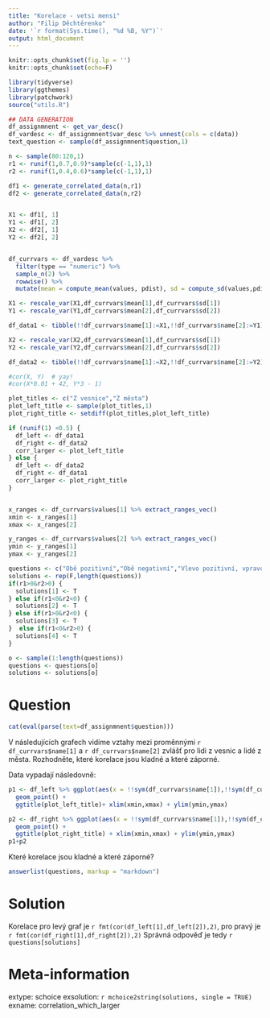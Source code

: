 ```yaml
---
title: "Korelace - vetsi mensi"
author: "Filip Děchtěrenko"
date: '`r format(Sys.time(), "%d %B, %Y")`'
output: html_document
---
```


```r

knitr::opts_chunk$set(fig.lp = '')
knitr::opts_chunk$set(echo=F)

library(tidyverse)
library(ggthemes)
library(patchwork)
source("utils.R")
```

```r
## DATA GENERATION
df_assignmnent <- get_var_desc()
df_vardesc <- df_assignmnent$var_desc %>% unnest(cols = c(data))
text_question <- sample(df_assignmnent$question,1)

n <- sample(80:120,1)
r1 <- runif(1,0.7,0.9)*sample(c(-1,1),1)
r2 <- runif(1,0.4,0.6)*sample(c(-1,1),1)

df1 <- generate_correlated_data(n,r1)
df2 <- generate_correlated_data(n,r2)


X1 <- df1[, 1]  
Y1 <- df1[, 2]  
X2 <- df2[, 1]  
Y2 <- df2[, 2]  


df_currvars <- df_vardesc %>% 
  filter(type == "numeric") %>% 
  sample_n(2) %>% 
  rowwise() %>% 
  mutate(mean = compute_mean(values, pdist), sd = compute_sd(values,pdist))

X1 <- rescale_var(X1,df_currvars$mean[1],df_currvars$sd[1])
Y1 <- rescale_var(Y1,df_currvars$mean[2],df_currvars$sd[2])

df_data1 <- tibble(!!df_currvars$name[1]:=X1,!!df_currvars$name[2]:=Y1) 

X2 <- rescale_var(X2,df_currvars$mean[1],df_currvars$sd[1]) 
Y2 <- rescale_var(Y2,df_currvars$mean[2],df_currvars$sd[2]) 

df_data2 <- tibble(!!df_currvars$name[1]:=X2,!!df_currvars$name[2]:=Y2) 

#cor(X, Y)  # yay!
#cor(X*0.01 + 42, Y*3 - 1)

plot_titles <- c("Z vesnice","Z města")
plot_left_title <- sample(plot_titles,1)
plot_right_title <- setdiff(plot_titles,plot_left_title)

if (runif(1) <0.5) {
  df_left <- df_data1  
  df_right <- df_data2
  corr_larger <- plot_left_title
} else {
  df_left <- df_data2  
  df_right <- df_data1
  corr_larger <- plot_right_title
}


x_ranges <- df_currvars$values[1] %>% extract_ranges_vec()
xmin <- x_ranges[1]
xmax <- x_ranges[2]

y_ranges <- df_currvars$values[2] %>% extract_ranges_vec()
ymin <- y_ranges[1]
ymax <- y_ranges[2]

questions <- c("Obě pozitivní","Obě negativní","Vlevo pozitivní, vpravo negativní","Vlevo negativní, vpravo pozitivní")
solutions <- rep(F,length(questions))
if(r1>0&r2>0) {
  solutions[1] <- T
} else if(r1<0&r2<0) {
  solutions[2] <- T
} else if(r1>0&r2<0) {
  solutions[3] <- T
}  else if(r1<0&r2>0) {
  solutions[4] <- T
}

o <- sample(1:length(questions))
questions <- questions[o]
solutions <- solutions[o]

```

Question
========

```r
cat(eval(parse(text=df_assignmnent$question)))
```

V následujících grafech vidíme vztahy mezi proměnnými `r  df_currvars$name[1]` a `r df_currvars$name[2]` zvlášť pro lidi z vesnic a lidé z města. Rozhodněte, které korelace jsou kladné a které záporné.

Data vypadají následovně:

```r
p1 <- df_left %>% ggplot(aes(x = !!sym(df_currvars$name[1]),!!sym(df_currvars$name[2]))) + theme(aspect.ratio = 1) + 
  geom_point() + 
  ggtitle(plot_left_title)+ xlim(xmin,xmax) + ylim(ymin,ymax)

p2 <- df_right %>% ggplot(aes(x = !!sym(df_currvars$name[1]),!!sym(df_currvars$name[2]))) + theme(aspect.ratio = 1) + 
  geom_point() + 
  ggtitle(plot_right_title) + xlim(xmin,xmax) + ylim(ymin,ymax)
p1+p2
```


Které korelace jsou kladné a které záporné?

```r
answerlist(questions, markup = "markdown")
```

Solution
========
Korelace pro levý graf je `r fmt(cor(df_left[1],df_left[2]),2)`, pro pravý je `r fmt(cor(df_right[1],df_right[2]),2)` Správná odpověď je tedy `r questions[solutions]`

Meta-information
================
extype: schoice
exsolution: `r mchoice2string(solutions, single = TRUE)`
exname: correlation_which_larger
